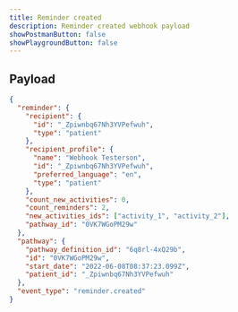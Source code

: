 ```yaml
---
title: Reminder created
description: Reminder created webhook payload
showPostmanButton: false
showPlaygroundButton: false
---
```


## Payload

```json
{
  "reminder": {
    "recipient": {
      "id": "_Zpiwnbq67Nh3YVPefwuh",
      "type": "patient"
    },
    "recipient_profile": {
      "name": "Webhook Testerson",
      "id": "_Zpiwnbq67Nh3YVPefwuh",
      "preferred_language": "en",
      "type": "patient"
    },
    "count_new_activities": 0,
    "count_reminders": 2,
    "new_activities_ids": ["activity_1", "activity_2"],
    "pathway_id": "0VK7WGoPM29w"
  },
  "pathway": {
    "pathway_definition_id": "6q8rl-4xQ29b",
    "id": "0VK7WGoPM29w",
    "start_date": "2022-06-08T08:37:23.099Z",
    "patient_id": "_Zpiwnbq67Nh3YVPefwuh"
  },
  "event_type": "reminder.created"
}
```
